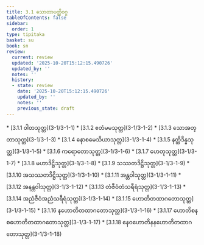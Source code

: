 ```yaml
---
title: 3.1 သောတာပတ္တိဝဂ္ဂ
tableOfContents: false
sidebar:
  order: 1
type: tipitaka
basket: su
book: sn
review:
  current: review
  updated: '2025-10-20T15:12:15.490726'
  updated_by: ''
  notes: ''
  history:
  - state: review
    date: '2025-10-20T15:12:15.490726'
    updated_by: ''
    notes: ''
    previous_state: draft
---
```



<DynamicBreadcrumb />


<ReviewStatus review={frontmatter.review} showDetails={true} />

<HypothesisAnnotation frontmatter={frontmatter} />



<TableOfContents book="sn" section="3.1">
* [3.1.1 ဝါတသုတ္တ](3-1/3-1-1)
* [3.1.2 ဧတံမမသုတ္တ](3-1/3-1-2)
* [3.1.3 သောအတ္တာသုတ္တ](3-1/3-1-3)
* [3.1.4 နောစမေသိယာသုတ္တ](3-1/3-1-4)
* [3.1.5 နတ္ထိဒိန္နသုတ္တ](3-1/3-1-5)
* [3.1.6 ကရောတောသုတ္တ](3-1/3-1-6)
* [3.1.7 ဟေတုသုတ္တ](3-1/3-1-7)
* [3.1.8 မဟာဒိဋ္ဌိသုတ္တ](3-1/3-1-8)
* [3.1.9 သဿတဒိဋ္ဌိသုတ္တ](3-1/3-1-9)
* [3.1.10 အသဿတဒိဋ္ဌိသုတ္တ](3-1/3-1-10)
* [3.1.11 အန္တဝါသုတ္တ](3-1/3-1-11)
* [3.1.12 အနန္တဝါသုတ္တ](3-1/3-1-12)
* [3.1.13 တံဇီဝံတံသရီရံသုတ္တ](3-1/3-1-13)
* [3.1.14 အညံဇီဝံအညံသရီရံသုတ္တ](3-1/3-1-14)
* [3.1.15 ဟောတိတထာဂတောသုတ္တ](3-1/3-1-15)
* [3.1.16 နဟောတိတထာဂတောသုတ္တ](3-1/3-1-16)
* [3.1.17 ဟောတိစနစဟောတိတထာဂတောသုတ္တ](3-1/3-1-17)
* [3.1.18 နေဝဟောတိနနဟောတိတထာဂတောသုတ္တ](3-1/3-1-18)
</TableOfContents>